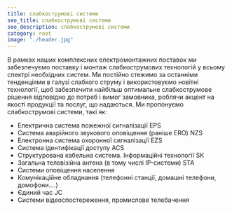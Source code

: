```yaml
---
title: слабкострумові системи
seo_title: слабкострумові системи
seo_description: слабкострумові системи
category: root
image: "./header.jpg"
---
```

<p>
В рамках наших комплексних електромонтажних поставок ми забезпечуємо поставку і монтаж слабкострумових технологій у всьому спектрі необхідних систем. Ми постійно стежимо за останніми тенденціями в галузі слабкого струму і використовуємо новітні технології, щоб забезпечити найбільш оптимальне слабкострумове рішення відповідно до потреб і вимог замовника, роблячи акцент на якості продукції та послуг, що надаються. Ми пропонуємо слабкострумові системи, такі як:
</p>

<ul>
<li>Електрична система пожежної сигналізації EPS </li>
<li>Система аварійного звукового оповіщення (раніше ERO) NZS </li>
<li>Електронна система охоронної сигналізації EZS </li>
<li>Система ідентифікації доступу ACS </li>
<li>Структурована кабельна система. Інформаційні технології SK </li>
<li>Загальна телевізійна антена (в тому числі IP-системи) STA </li>
<li>Системи оповіщення населення </li>
<li>Комунікаційне обладнання (телефонні станції, домашні телефони, домофони....) </li>
<li>Єдиний час JC </li>
<li>Системи відеоспостереження, промислове телебачення </li>
</ul>